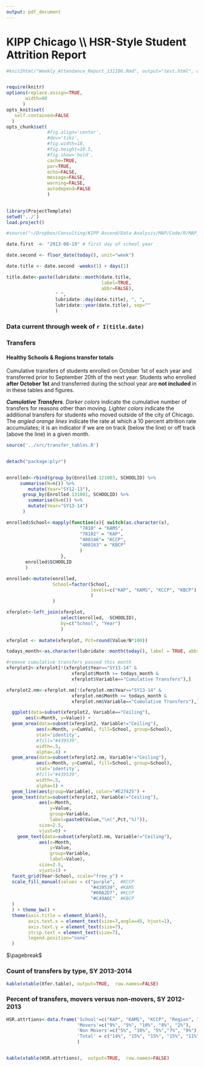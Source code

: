 ```yaml
---
output: pdf_document
---
```

 KIPP Chicago \\\\ HSR-Style Student Attrition Report
========================================================
```r

#knit2html("Weekly_Attendance_Report_131106.Rmd", output="test.html", options=c('fragment_only', 'skip_style')); system('cp ./test.html ~/Sites/test.local/'); system('cp -r ./figure/* ~/Sites/test.local/figure/'); system('cd ~/Sites/test.local/ && python updateWarHTML.py')


require(knitr)
options(replace.assign=TRUE,
       width=90
      )
opts_knit$set(
   self.contained=FALSE
  )
opts_chunk$set( 
               #fig.align='center', 
               #dev='tikz', 
               #fig.width=18, 
               #fig.height=10.5, 
               #fig.show='hold', 
               cache=TRUE,
               par=TRUE,
               echo=FALSE,
               message=FALSE,
               warning=FALSE,
               autodepend=FALSE
               )
               
```


```r
library(ProjectTemplate)
setwd('../')
load.project()

#source("~/Dropbox/Consulting/KIPP Ascend/Data Analysis/MAP/Code/R/MAP_helper_functions.R")
```
```r
date.first  <- "2013-08-19" # first day of school year

date.second <- floor_date(today(), unit="week") 

date.title <- date.second -weeks(1) + days(1) 

title.date<-paste(lubridate::month(date.title, 
                                   label=TRUE, 
                                   abbr=FALSE),
                  " ",
                  lubridate::day(date.title), ", ", 
                  lubridate::year(date.title), sep=""
                  )
```
### Data current through week of `r I(title.date)`


### Transfers 
#### Healthy Schools & Regions transfer totals
Cumulative transfers of students enrolled on October 1st of each year and transferred prior to September 20th of the next year.  Students who enrolled **after October 1st** and transferred during the school year are **not included** in in these tables and figures. 

***Cumulative Transfers***. _Darker colors_ indicate the cumulative number of transfers for reasons other than moving. _Lighter colors_ indicate the additional transfers for students who moved outside of the city of Chicago.  The _angled orange lines_ indicate the rate at which a 10 percent attrition rate accumulates; it is an indicator if we are on track (below the line) or off track (above the line) in a given month.

```r

source('../src/transfer_tables.R')


detach("package:plyr")


enrolled<-rbind(group_by(Enrolled.121003, SCHOOLID) %>% 
     summarise(N=n()) %>% 
        mutate(Year="SY12-13"), 
      group_by(Enrolled.131001, SCHOOLID) %>% 
        summarise(N=n()) %>% 
        mutate(Year="SY13-14")
      )

enrolled$School<-mapply(function(x){ switch(as.character(x),
                           "7810" = "KAMS",
                           "78102" = "KAP",
                           "400146"= "KCCP",
                           "400163" = "KBCP"
                           )
                    },
       enrolled$SCHOOLID
       )

enrolled<-mutate(enrolled, 
                 School=factor(School, 
                               levels=c("KAP", "KAMS", "KCCP", "KBCP")
                               )
                 )

xferplot<-left_join(xferplot, 
                    select(enrolled, -SCHOOLID), 
                    by=c("School", "Year")
                    ) 
  
xferplot <- mutate(xferplot, Pct=round(Value/N*100))

todays_month<-as.character(lubridate::month(today(), label = TRUE, abbr = TRUE))

#remove cumulative transfers passed this month
xferplot2<-xferplot[!(xferplot$Year=="SY13-14" & 
                        xferplot$Month >= todays_month & 
                        xferplot$Variable=="Cumulative Transfers"),]

xferplot2.nm<-xferplot.nm[!(xferplot.nm$Year=="SY13-14" & 
                        xferplot.nm$Month >= todays_month & 
                        xferplot.nm$Variable=="Cumulative Transfers"),]

  ggplot(data=subset(xferplot2, Variable=="Ceiling"), 
       aes(x=Month, y=Value)) + 
  geom_area(data=subset(xferplot2, Variable!="Ceiling"), 
           aes(x=Month, y=CumVal, fill=School, group=School), 
           stat='identity',
           #fill="#439539", 
           width=.5, 
           alpha=.4) + 
  geom_area(data=subset(xferplot2.nm, Variable!="Ceiling"), 
           aes(x=Month, y=CumVal, fill=School, group=School), 
           stat='identity',
           #fill="#439539", 
           width=.5, 
           alpha=1) + 
  geom_line(aes(group=Variable), color="#E27425") + 
  geom_text(data=subset(xferplot2, Variable!="Ceiling"), 
            aes(x=Month, 
                y=Value, 
                group=Variable, 
                label=paste0(Value,"\n(",Pct,"%)")), 
            size=2.5,
            vjust=0) +
    geom_text(data=subset(xferplot2.nm, Variable!="Ceiling"), 
            aes(x=Month, 
                y=Value, 
                group=Variable, 
                label=Value), 
            size=2.5,
            vjust=1) +
  facet_grid(Year~School, scale="free_y") +
  scale_fill_manual(values = c("purple",  #KCCP 
                               "#439539", #KAMS
                               "#60A2D7", #KCCP
                               "#C49A6C"  #KBCP
  )
  ) + theme_bw() + 
  theme(axis.title = element_blank(),
        axis.text.x = element_text(size=7,angle=45, hjust=1),
        axis.text.y = element_text(size=7),
        strip.text = element_text(size=7),
        legend.position="none"
  )     

```

$\pagebreak$

### Count of transfers by type, SY 2013-2014
```r
kable(xtable(Xfer.table), output=TRUE,  row.names=FALSE)
```

### Percent of transfers, movers versus non-movers, SY 2012-2013

```r
HSR.attrtions<-data.frame('School'=c("KAP", "KAMS", "KCCP", "Region", "Network"),
                          'Movers'=c("9%", "5%", "10%", "8%", "2%"),
                          'Non Movers'=c("5%", "10%", "5%","7%", "9%"),
                          'Total' = c("14%", "15%", "15%", "15%", "11%")
                          )


kable(xtable(HSR.attrtions),  output=TRUE,  row.names=FALSE)
```



